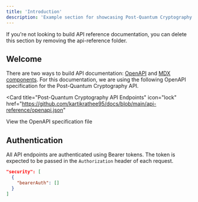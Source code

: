 ```yaml
---
title: 'Introduction'
description: 'Example section for showcasing Post-Quantum Cryptography API endpoints'
---
```


<Note>
  If you're not looking to build API reference documentation, you can delete
  this section by removing the api-reference folder.
</Note>

## Welcome

There are two ways to build API documentation: [OpenAPI](https://mintlify.com/docs/api-playground/openapi/setup) and [MDX components](https://mintlify.com/docs/api-playground/mdx/configuration). For this documentation, we are using the following OpenAPI specification for the Post-Quantum Cryptography API.

<Card
  title="Post-Quantum Cryptography API Endpoints"
  icon="lock"
  href="https://github.com/kartikrathee95/docs/blob/main/api-reference/openapi.json"
>
  View the OpenAPI specification file
</Card>

## Authentication

All API endpoints are authenticated using Bearer tokens. The token is expected to be passed in the `Authorization` header of each request.

```json
"security": [
  {
    "bearerAuth": []
  }
]
